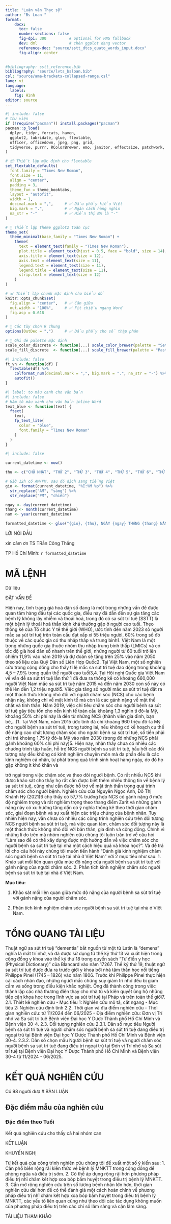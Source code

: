```yaml
---
title: "Luận văn Thạc sỹ"
author: "Bs Loan "
format:
    docx:
      toc: false
      number-sections: false
      fig-dpi: 300          # optional for PNG fallback
      dev: dml              # chèn ggplot dạng vector
      reference-doc: "source/sstt_dtcs_quato_words_input.docx"
      fig-align: center
      

#bibliography: sstt_reference.bib
bibliography: "source/lvts_bsloan.bib"
csl: "source/ama-brackets-collapsed-range.csl"
lang: vi
language:
  labels:
    fig: Hình
editor: source
---
```




```r
#| include: false
# thư viện
if (!require("pacman")) install.packages("pacman")
pacman::p_load(
  dplyr, tidyr, forcats, haven,
  ggplot2, lubridate, glue, flextable,
  officer, officedown, jpeg, png, grid,
  tidyverse, purrr, RColorBrewer, emo, janitor, effectsize, patchwork, scale, stringr
)
```

```r
# 📦 Thiết lập mặc định cho flextable
set_flextable_defaults(
  font.family = "Times New Roman",
  font.size = 11,
  align = "center",
  padding = 3,
  theme_fun = theme_booktabs,
  layout = "autofit",
  width = 1,
  decimal.mark = ",",     # ✅ Dấu phẩy kiểu Việt
  big.mark = ".",         # ✅ Ngăn cách hàng nghìn
  na_str = "-"            # ✅ Hiển thị NA là "-"
)

# 🎨 Thiết lập theme ggplot2 toàn cục
theme_set(
  theme_minimal(base_family = "Times New Roman") +
    theme(
      text = element_text(family = "Times New Roman"),
      plot.title = element_text(hjust = 0.5, face = "bold", size = 14),
      axis.title = element_text(size = 12),
      axis.text = element_text(size = 11),
      legend.text = element_text(size = 11),
      legend.title = element_text(size = 11),
      strip.text = element_text(size = 12)
    )
)

# 📊 Thiết lập chunk mặc định cho biểu đồ
knitr::opts_chunk$set(
  fig.align = "center",   # ✅ Căn giữa
  out.width = "100%",     # ✅ Fit chiều ngang Word
  fig.asp = 0.618
)

# 🔧 Các tùy chọn R chung
options(OutDec = ",")     # ✅ Dấu phẩy cho số thập phân

# 🎨 Ghi đè palette mặc định
scale_color_discrete <- function(...) scale_color_brewer(palette = "Set1", ...)
scale_fill_discrete  <- function(...) scale_fill_brewer(palette = "Pastel2", ...)
```

```r
#| include: false
ft_vn <- function(df) {
  flextable(df) %>%
    colformat_num(decimal.mark = ",", big.mark = ".", na_str = "-") %>%
    autofit()
}

```

```r
#| label: to màu canh cho văn bản
#| include: false
# Hàm tô màu xanh cho văn bản inline Word
text_blue <- function(text) {
  ftext(
    text,
    fp_text_lite(
      color = "blue",
      font.family = "Times New Roman"
    )
  )
}
```

```r
#| include: false

current_datetime <- now()

thu <- c("CHỦ NHẬT", "THỨ 2", "THỨ 3", "THỨ 4", "THỨ 5", "THỨ 6", "THỨ 7")[wday(current_datetime)]

# Giờ 12h có AM/PM, sau đó dịch sang tiếng Việt
gio <- format(current_datetime, "%I:%M %p") %>%
  str_replace("AM", "sáng") %>%
  str_replace("PM", "chiều")

ngay <- day(current_datetime)
thang <- month(current_datetime)
nam <- year(current_datetime)

formatted_datetime <- glue("{gio}, {thu}, NGÀY {ngay} THÁNG {thang} NĂM {nam}")

```

::: {custom-style="CAN GIUA DAM 14 ONE"}
LỜI NÓI ĐẦU
:::
xin cảm ơn TS TRần Công Thắng

TP Hồ Chí Minh: `r formatted_datetime`

# MÃ LỆNH

Dữ liệu 




::: {custom-style="CAN GIUA DAM 14 ONE"}
ĐẶT VẤN ĐỀ
:::

Hiện nay, tình trạng già hoá dân số đang là một trong những vấn đề được quan tâm hàng đầu tại các quốc gia, điều này đã dẫn đến sự gia tăng các bệnh lý không lây nhiễm và thoái hoá, trong đó có sa sút trí tuệ (SSTT) là một bệnh lý thoái hoá thần kinh khá thường gặp ở người cao tuổi. Theo thống kê của Tổ chức Y tế thế giới (WHO), ước tính đến năm 2023 số người mắc sa sút trí tuệ trên toàn cầu đạt xấp xỉ 55 triệu người, 60% trong số đó thuộc về các quốc gia có thu nhập thấp và trung bình1. Việt Nam là một trong những quốc gia thuộc nhóm thu nhập trung bình thấp (LMICs) và có tốc độ già hoá dân số nhanh trên thế giới, những người từ 60 tuổi trở lên chiếm 11,9% vào năm 2019 và dự đoán sẽ tăng trên 25% vào năm 2050 theo số liệu của Quỹ Dân số Liên Hợp Quốc2. Tại Việt Nam, một số nghiên cứu trong cộng đồng cho thấy tỉ lệ mắc sa sút trí tuệ dao động trong khoảng 4,5 – 7,9% trong quần thể người cao tuổi3,4. Tại Hội nghị Quốc gia Việt Nam về vấn đề sa sút trí tuệ lần thứ 1 đã đưa ra thống kê có khoảng 660,000 người Việt Nam mắc sa sút trí tuệ năm 2015 và đến năm 2030 con số này có thể lên đến 1,2 triệu người5.
Việc gia tăng số người mắc sa sút trí tuệ đặt ra một thách thức không nhỏ đối với người chăm sóc (NCS) cho các bệnh nhân này, không chỉ về mặt kinh tế mà còn là các gánh nặng về mặt thể chất và tinh thần. Năm 2019, việc chi tiêu chăm sóc cho người bệnh sa sút trí tuệ gây tiêu tốn cho nền kinh tế toàn cầu khoảng 1,3 nghìn tỉ đô-la Mỹ, khoảng 50% chi phí này là đến từ những NCS (thành viên gia đình, bạn bè,…)1. Tại Việt Nam, năm 2015 ước tính đã chi khoảng 960 triệu đô-la Mỹ cho người bệnh sa sút trí tuệ, trong tương lai, nếu không có kế hoạch cụ thể để nâng cao chất lượng chăm sóc cho người bệnh sa sút trí tuệ, số tiền phải chi trả khoảng 1,75 tỷ đô-la Mỹ vào năm 2030 (trong đó những NCS phải gánh khoảng 60% chi phí này)5. Hiện nay, nhận thấy chưa có nhiều các chương trình tập huấn, hỗ trợ NCS người bệnh sa sút trí tuệ, hầu hết các đối tượng này đều không có kinh nghiệm chuyên môn mà đa phần đều là các kinh nghiệm cá nhân, tự phát trong quá trình sinh hoạt hàng ngày, do đó họ gặp không ít khó khăn và
 




trở ngại trong việc chăm sóc và theo dõi người bệnh. Có rất nhiều NCS khi được khảo sát cho thấy họ rất cần được biết thêm nhiều thông tin về bệnh lý sa sút trí tuệ, cũng như cần được hỗ trợ về mặt tinh thần trong quá trình chăm sóc cho người bệnh. Nghiên cứu của Nguyễn Ngọc Ánh, Đỗ Thị Khánh Hỷ (2021)6 cho thấy có 57,7% trường hợp NCS có gánh nặng ở mức độ nghiêm trọng và rất nghiêm trọng theo thang điểm Zarit và những gánh nặng này có xu hướng tăng dần có ý nghĩa thống kê theo thời gian chăm sóc, giai đoạn bệnh và sự xuất hiện các triệu chứng của bệnh nhân. Tuy nhiên hiện nay, vẫn chưa có nhiều các công trình nghiên cứu trên đối tượng NCS người bệnh sa sút trí tuệ, mà việc quan tâm, chăm sóc đối tượng này là một thách thức không nhỏ đối với bản thân, gia đình và cộng đồng. Chính vì những lí do trên mà nhóm nghiên cứu chúng tôi luôn trăn trở về câu hỏi “Làm sao để có thể xây dựng được một hướng dẫn về việc chăm sóc cho người bệnh sa sút trí tuệ tại nhà một cách hiệu quả và khoa học?”. Và để trả lời cho câu hỏi này chúng tôi muốn tiến hành “Đánh giá kinh nghiệm chăm sóc người bệnh sa sút trí tuệ tại nhà ở Việt Nam” với 2 mục tiêu như sau:
1.	Khảo sát mối liên quan giữa mức độ nặng của người bệnh sa sút trí tuệ với gánh nặng của người chăm sóc.
2.	Phân tích kinh nghiệm chăm sóc người bệnh sa sút trí tuệ tại nhà ở Việt Nam.

**Mục tiêu:**

1. Khảo sát mối liên quan giữa mức độ nặng của người bệnh sa sút trí tuệ với gánh nặng của người chăm sóc.

2. Phân tích kinh nghiệm chăm sóc người bệnh sa sút trí tuệ tại nhà ở Việt Nam.

# TỔNG QUANG TÀI LIỆU

Thuật ngữ sa sút trí tuệ “dementia” bắt nguồn từ một từ Latin là “demens” nghĩa là mất trí nhớ, và đã được sử dụng từ thế kỷ thứ 13 và xuất hiện trong cộng đồng y khoa vào thế kỷ thứ 18 trong quyển sách “Từ điển y học (Physical Dictionary)” của Blancard vào năm 17267.
Thế kỷ thứ 19, thuật ngữ sa sút trí tuệ được đưa ra trước giới y khoa bởi nhà tâm thần học nổi tiếng Philippe Pinel (1745 – 1826) vào năm 1806. Trước khi Philippe Pinel thực hiện cải cách nhân đạo, những người mắc chứng suy giảm trí nhớ đều bị giam cầm và sống trong điều kiện khắc nghiệt. Ông đã thành công trong việc thành lập các nhà thương điên thay cho nhà tù và kiên quyết ủng hộ những tiếp cận khoa học trong lĩnh vực sa sút trí tuệ tại Pháp và trên toàn thế giới7.
2.1.	Thiết kế nghiên cứu
-	Mục tiêu 1: Nghiên cứu mô tả, cắt ngang
-	Mục tiêu 2: Nghiên cứu định tính
2.2.	Thời gian và địa điểm nghiên cứu
-	Thời gian nghiên cứu: từ 11/2024 đến 06/2025
-	Địa điểm nghiên cứu: Đơn vị Trí nhớ và Sa sút trí tuệ Bệnh viện Đại học Y Dược Thành phố Hồ Chí Minh và Bệnh viện 30-4.
2.3.	Đối tượng nghiên cứu
2.3.1.	Dân số mục tiêu
Người bệnh sa sút trí tuệ và người chăm sóc người bệnh sa sút trí tuệ đang điều trị ngoại trú tại Bệnh viện Đại học Y Dược Thành phố Hồ Chí Minh và Bệnh viện 30-4.
2.3.2.	Dân số chọn mẫu
Người bệnh sa sút trí tuệ và người chăm sóc người bệnh sa sút trí tuệ đang điều trị ngoại trú tại Đơn vị Trí nhớ và Sa sút trí tuệ tại Bệnh viện Đại học Y Dược Thành phố Hồ Chí Minh và Bệnh viện 30-4 từ 11/2024 - 06/2025.








# KẾT QUẢ NGHIÊN CỨU

Có  98 người đượ
# BÀN LUẬN



## Đặc điểm mẫu của nghiên cứu

### Đặc điểm theo Tuổi


Kết quả nghiên cứu cho thấy cả hai nhóm can 




::: {custom-style="CAN GIUA DAM 14 ONE"}
KẾT LUẬN
:::

::: {custom-style="CAN GIUA DAM 14 ONE"}
KHUYẾN NGHỊ
:::


Từ kết quả của công trình nghiên cứu chúng tôi đề xuất một số ý kiến sau:
1. 	Cần phổ biến rộng rãi kiến thức về bệnh lý MNKTT trong cộng đồng để phòng ngừa và điều trị sớm.
2. Có thể áp dụng rộng rãi hơn phương pháp điều trị nhĩ châm kết hợp xoa bóp bấm huyệt trong điều trị bệnh lý MNKTT.
3. 	Cần mở rộng nghiên cứu trên số lượng bệnh nhân lớn hơn, thời gian nghiên cứu dài hơn để có thể đánh giá một cách hoàn chỉnh về phương pháp điều trị nhĩ châm kết hợp xoa bóp bấm huyệt trong điều trị bệnh lý MNKTT, các yếu tố liên quan cũng như theo dõi các tác dụng không muốn của phương pháp điều trị trên các chỉ số lâm sàng và cận lâm sàng.






::: {custom-style="CAN GIUA DAM 14 ONE"}
TÀI LIỆU THAM KHẢO
:::

